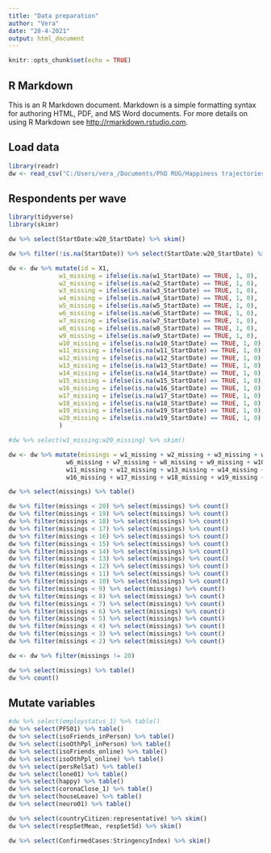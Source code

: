 ```yaml
---
title: "Data preparation"
author: "Vera"
date: "28-4-2021"
output: html_document
---
```


```r
knitr::opts_chunk$set(echo = TRUE)
```

## R Markdown

This is an R Markdown document. Markdown is a simple formatting syntax for authoring HTML, PDF, and MS Word documents. For more details on using R Markdown see <http://rmarkdown.rstudio.com>.


## Load data
```r
library(readr)
dw <- read_csv("C:/Users/vera_/Documents/PhD RUG/Happiness trajectories COVID/PsyCorona Happiness/RMD05_Anne Margit Reitsema_2021-04-25 23-15 CEST.csv")
```

## Respondents per wave
```r
library(tidyverse)
library(skimr)

dw %>% select(StartDate:w20_StartDate) %>% skim()

dw %>% filter(!is.na(StartDate)) %>% select(StartDate:w20_StartDate) %>% skim()
```
```r
dw <- dw %>% mutate(id = X1,
              w1_missing = ifelse(is.na(w1_StartDate) == TRUE, 1, 0),
              w2_missing = ifelse(is.na(w2_StartDate) == TRUE, 1, 0),
              w3_missing = ifelse(is.na(w3_StartDate) == TRUE, 1, 0),
              w4_missing = ifelse(is.na(w4_StartDate) == TRUE, 1, 0),
              w5_missing = ifelse(is.na(w5_StartDate) == TRUE, 1, 0),
              w6_missing = ifelse(is.na(w6_StartDate) == TRUE, 1, 0),
              w7_missing = ifelse(is.na(w7_StartDate) == TRUE, 1, 0),
              w8_missing = ifelse(is.na(w8_StartDate) == TRUE, 1, 0),
              w9_missing = ifelse(is.na(w9_StartDate) == TRUE, 1, 0),
              w10_missing = ifelse(is.na(w10_StartDate) == TRUE, 1, 0),
              w11_missing = ifelse(is.na(w11_StartDate) == TRUE, 1, 0),
              w12_missing = ifelse(is.na(w12_StartDate) == TRUE, 1, 0),
              w13_missing = ifelse(is.na(w13_StartDate) == TRUE, 1, 0),
              w14_missing = ifelse(is.na(w14_StartDate) == TRUE, 1, 0),
              w15_missing = ifelse(is.na(w15_StartDate) == TRUE, 1, 0),
              w16_missing = ifelse(is.na(w16_StartDate) == TRUE, 1, 0),
              w17_missing = ifelse(is.na(w17_StartDate) == TRUE, 1, 0),
              w18_missing = ifelse(is.na(w18_StartDate) == TRUE, 1, 0),
              w19_missing = ifelse(is.na(w19_StartDate) == TRUE, 1, 0),
              w20_missing = ifelse(is.na(w19_StartDate) == TRUE, 1, 0)
              ) 

#dw %>% select(w1_missing:w20_missing) %>% skim()

dw <- dw %>% mutate(missings = w1_missing + w2_missing + w3_missing + w4_missing + w5_missing +
                w6_missing + w7_missing + w8_missing + w9_missing + w10_missing +
                w11_missing + w12_missing + w13_missing + w14_missing + w15_missing +
                w16_missing + w17_missing + w18_missing + w19_missing + w20_missing) 

dw %>% select(missings) %>% table()
```


```r
dw %>% filter(missings < 20) %>% select(missings) %>% count()
dw %>% filter(missings < 19) %>% select(missings) %>% count()
dw %>% filter(missings < 18) %>% select(missings) %>% count()
dw %>% filter(missings < 17) %>% select(missings) %>% count()
dw %>% filter(missings < 16) %>% select(missings) %>% count()
dw %>% filter(missings < 15) %>% select(missings) %>% count()
dw %>% filter(missings < 14) %>% select(missings) %>% count()
dw %>% filter(missings < 13) %>% select(missings) %>% count()
dw %>% filter(missings < 12) %>% select(missings) %>% count()
dw %>% filter(missings < 11) %>% select(missings) %>% count()
dw %>% filter(missings < 10) %>% select(missings) %>% count()
dw %>% filter(missings < 9) %>% select(missings) %>% count()
dw %>% filter(missings < 8) %>% select(missings) %>% count()
dw %>% filter(missings < 7) %>% select(missings) %>% count()
dw %>% filter(missings < 6) %>% select(missings) %>% count()
dw %>% filter(missings < 5) %>% select(missings) %>% count()
dw %>% filter(missings < 4) %>% select(missings) %>% count()
dw %>% filter(missings < 3) %>% select(missings) %>% count()
dw %>% filter(missings < 2) %>% select(missings) %>% count()
```

```r
dw <- dw %>% filter(missings != 20)

dw %>% select(missings) %>% table()
dw %>% count()
```

## Mutate variables
```r
#dw %>% select(employstatus_1) %>% table()
dw %>% select(PFS01) %>% table()
dw %>% select(isoFriends_inPerson) %>% table()
dw %>% select(isoOthPpl_inPerson) %>% table()
dw %>% select(isoFriends_online) %>% table()
dw %>% select(isoOthPpl_online) %>% table()
dw %>% select(persRelSat) %>% table()
dw %>% select(lone01) %>% table()
dw %>% select(happy) %>% table()
dw %>% select(coronaClose_1) %>% table()
dw %>% select(houseLeave) %>% table()
dw %>% select(neuro01) %>% table()

dw %>% select(countryCitizen:representative) %>% skim()
dw %>% select(respSetMean, respSetSd) %>% skim()

dw %>% select(ConfirmedCases:StringencyIndex) %>% skim()
```

